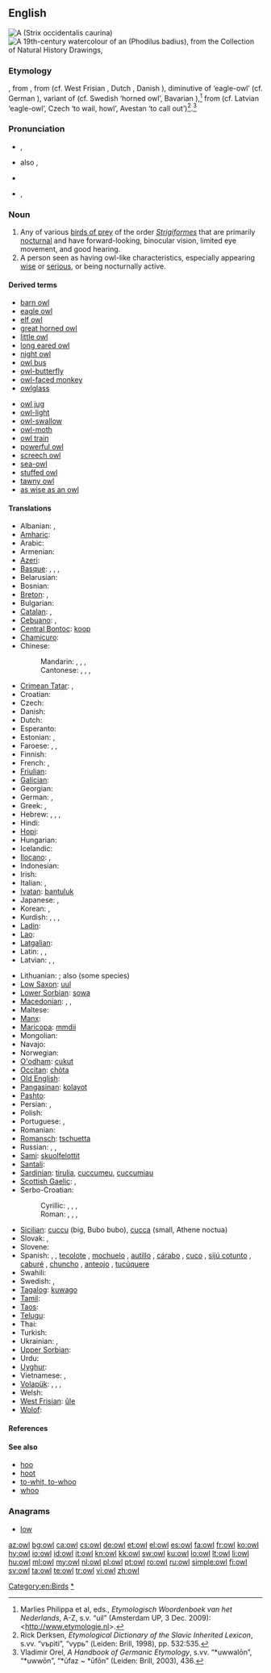 {{also|OWL}}
==English==
{{wikipedia}}
[[File:Northern Spotted Owl.USFWS-thumb.jpg|thumb|upright|A {{w|Northern Spotted Owl|northern spotted owl}} (''Strix occidentalis caurina'')]]
[[File:Boorong Antoo; Owl (William Farquhar Collection, 1819–1823).jpg|thumb|upright|A 19th-century [[watercolour]] of an {{w|Oriental Bay Owl|oriental bay owl}} (''Phodilus badius''), from the {{w|William Farquhar}} Collection of Natural History Drawings, {{w|National Museum of Singapore}}]]

===Etymology===
{{etyl|enm}} {{term|owle|lang=enm}}, from {{etyl|ang}} {{term|ule|ūle|lang=ang}}, from {{proto|Germanic|uwwalōn}} (cf. West Frisian {{term|ûle|lang=fy}}, Dutch {{term|uil|lang=nl}}, Danish {{term|ugle|lang=da}}), diminutive of {{proto|Germanic|title=|uwwōn}} ‘eagle-owl’ (cf. German {{term|Uhu|lang=de}}), variant of {{proto|Germanic|title=|ūfaz||ūfōn}} (cf. Swedish {{term|uv|lang=sv}} ‘horned owl’, Bavarian {{term|Auf|lang=bav}}),<ref>Marlies Philippa et al, eds., ''Etymologisch Woordenboek van het Nederlands'', A-Z, s.v. “uil” (Amsterdam UP, 3 Dec. 2009): <http://www.etymologie.nl>.</ref> from {{proto|Indo-European|up-}} (cf. Latvian {{term|ũpis|lang=lv}} ‘eagle-owl’, Czech {{term|upeti|úpěti|lang=cs}} ‘to wail, howl’, Avestan {{term||ufyeimi}} ‘to call out’)<ref>Rick Derksen, ''Etymological Dictionary of the Slavic Inherited Lexicon'', s.vv. “vъpìti”, “vypь” (Leiden: Brill, 1998), pp. 532:535.</ref>.<ref>Vladimir Orel, ''A Handbook of Germanic Etymology'', s.vv. “*uwwalōn”, “*uwwōn”, “*ūfaz ~ *ūfōn” (Leiden: Brill, 2003), 436.</ref>

===Pronunciation===
* {{IPA|/aʊl/}}, {{SAMPA|/aUl/}}
* {{a|US}} also {{IPA|/ˈaʊəl/}}, {{SAMPA|/"aU@l/}}
* {{audio|en-us-owl.ogg|Audio (US)}}
* {{rhymes|aʊl}}, {{rhymes|aʊəl}}

===Noun===
{{en-noun}}

# Any of various [[bird of prey|birds of prey]] of the order ''[[Strigiformes]]'' that are primarily [[nocturnal]] and have forward-looking, binocular vision, limited eye movement, and good hearing.
# A person seen as having owl-like characteristics, especially appearing [[wise]] or [[serious]], or being nocturnally active.

====Derived terms====
{{rel-top|terms derived from "owl"}}
* [[barn owl]]
* [[eagle owl]]
* [[elf owl]]
* [[great horned owl]]
* [[little owl]]
* [[long eared owl]]
* [[night owl]]
* [[owl bus]]
* [[owl-butterfly]]
* [[owl-faced monkey]]
* [[owlglass]]
{{rel-mid}}
* [[owl jug]]
* [[owl-light]]
* [[owl-swallow]]
* [[owl-moth]]
* [[owl train]]
* [[powerful owl]]
* [[screech owl]]
* [[sea-owl]]
* [[stuffed owl]]
* [[tawny owl]]
* [[as wise as an owl]]
{{rel-bottom}}

====Translations====
{{trans-top|a bird}}
* Albanian: {{t-|sq|kukuvajkë|f|xs=Albanian}}, {{t+|sq|buf|m|xs=Albanian}}
* [[Amharic]]: {{tø|am|ጉጉት|tr=gugut|sc=Ethi}}
* Arabic: {{t|ar|بومة|f|tr=buuma|sc=Arab}}
* Armenian: {{t-|hy|բու|tr=bu}}
* [[Azeri]]: {{t|az|bayquş}}
* [[Basque]]: {{t-|eu|mozo|xs=Basque}}, {{t-|eu|hontz|xs=Basque}}, {{t-|eu|gauhontz|xs=Basque}}, {{t-|eu|hontza|xs=Basque}}
* Belarusian: {{t-|be|сава|f|tr=savá|xs=Belarusian}}
* Bosnian: {{t-|bs|sova|f}}
* [[Breton]]: {{t-|br|toud|xs=Breton}}, {{t+|br|kaouenn|xs=Breton}}
* Bulgarian: {{t|bg|кукумявка|f|tr=kukumjavka}}
* [[Catalan]]: {{t|ca|òliba|f}}, {{t|ca|mussol|m}} <!--(little owl), tawny owl {{t|ca|gamarús|m}}, eagle owl {{t|ca|gran duc|m}}-->
* [[Cebuano]]: {{tø|ceb|ngiwngiw}}, {{tø|ceb|mingok}}
* [[Central Bontoc]]: [[koop]]
* [[Chamicuro]]: {{tø|ccc|ma'sheti}}
* Chinese:
*: Mandarin: {{t|zh|貓頭鷹|sc=Hani}}, {{t|zh|猫头鹰|tr=māotóuyīng|sc=Hani}}, {{t|zh|鴞|sc=Hani}}, {{t|zh|鸮|tr=xiāo|sc=Hani}}
*: Cantonese: {{tø|yue|貓頭鷹|sc=Hant}}, {{tø|yue|猫头鹰|tr=maau1 tau4 jing1|sc=Hant}}, {{tø|yue|鴞|sc=Hant}}, {{tø|yue|鸮|tr=hiu1|sc=Hant}}
* [[Crimean Tatar]]: {{t+|crh|kökökmiyav}}, {{t+|crh|muratquş}}
* Croatian: {{t+|hr|sova|f}}
* Czech: {{t+|cs|sova|f}}
* Danish: {{t+|da|ugle}}
* Dutch: {{t+|nl|uil|m}}
* Esperanto: {{t|eo|strigo|xs=Esperanto}}
* Estonian: {{t-|et|öökull}}, {{t|et|kakk}}
* Faroese: {{t-|fo|ugla|xs=Faroese}}, {{qualifier|rare}} {{t|fo|ugli|m}}, {{qualifier|rare}} {{t|fo|úla|f}}
* Finnish: {{t+|fi|pöllö}}
* French: {{t+|fr|hibou|m}}, {{t+|fr|chouette|f}}
* [[Friulian]]: {{tø|fur|çus|xs=Friulian}}
* [[Galician]]: {{t|gl|moucho|m|xs=Galician}}
* Georgian: {{t|ka|ბუ|tr=bu|sc=Geor|xs=Georgian}}
* German: {{t+|de|Eule|f}}, {{t+|de|Uhu|m}}
* Greek: {{t|el|γλαύκα|f|tr=gláfka}}, {{t+|el|κουκουβάγια|f|tr=kukuváya}}
* Hebrew: {{t|he|ינשוף|tr=yanshuf}}, {{t+|he|תנשמת|tr=tinshemeth}}, {{t|he|לילית|tr=liylith}}, {{t|he|אוח|tr=oakh}}
* Hindi: {{t-|hi|उल्लू|m|tr=ullū|xs=Hindi}}
* [[Hopi]]: {{tø|hop|hotsko}}
* Hungarian: {{t+|hu|bagoly}}
* Icelandic: {{t+|is|ugla}}
* [[Ilocano]]: {{tø|ilo|kullaaw}}, {{tø|ilo|puek}}
* Indonesian: {{t+|id|burung hantu|xs=Indonesian}}
* Irish: {{t+|ga|ulchabhán|m|xs=Irish}}
* Italian: {{t-|it|gufo|m}} {{qualifier|big}}, {{t+|it|civetta|f}} {{qualifier|small}}
* [[Ivatan]]: [[bantuluk]]
* Japanese: {{t|ja|フクロウ|tr=fukurō|sc=Jpan}}, {{t|ja|梟|tr=ふくろう, fukurō|sc=Jpan}}
* Korean: {{t|ko|올빼미|tr=olppaemi|sc=Kore}}, {{t|ko|부엉이|tr=bueong-i|sc=Kore}}
* Kurdish: {{t+|ku|kund}}, {{t+|ku|bu}}, {{t|ku|pû}}, {{t+|ku|pepûk}}
* [[Ladin]]: {{tø|lld|ciuita|xs=Ladin}}
* [[Lao]]: {{t-|lo|ເຄົ້າ|tr=khao|sc=Laoo|xs=Lao}}
* [[Latgalian]]: {{tø|ltg|palāda}}
* Latin: {{t-|la|ulula|f}}, {{t|la|noctua|f}}, {{t+|la|strix|f}}
* Latvian: {{t-|lv|pūce|xs=Latvian}}, {{t|lv|apogs|tr=some species}}, {{t|lv|ūpis|m|tr=eagle-owl}}
{{trans-mid}}
* Lithuanian: {{t+|lt|pelėda|f|xs=Lithuanian}}; also {{t+|lt|apuokas|m|xs=Lithuanian}} (some species)
* [[Low Saxon]]: [[uul]] {{f}}
* [[Lower Sorbian]]: [[sowa]]
* [[Macedonian]]: {{t|mk|був|tr=buv}}, {{t|mk|ут|m|tr=ut}}, {{t-|mk|утка|f|tr=útka}}
* Maltese: {{t-|mt|kokka|xs=Maltese}}
* [[Manx]]: {{t|gv|hullad|f}}
* [[Maricopa]]: [[mmdii]]
* Mongolian: {{t|mn|ууль|tr=uul’|sc=Cyrl}}
* Navajo: {{tø|nv|néʼéshjaaʼ}}
* Norwegian: {{t|no|ugle}}
* [[O'odham]]: [[cukut]]
* [[Occitan]]: [[chòta]]
* [[Old English]]: {{t-|ang|ule|alt=ūle|xs=Old English}}
* [[Pangasinan]]: [[kolayot]]
* [[Pashto]]: {{t|ps|کونګ|tr=kong|sc=ps-Arab}}
* Persian: {{t+|fa|جغد|tr=juqd|xs=Persian}}, {{t+|fa|بوف|tr=buf|xs=Persian}}
* Polish: {{t+|pl|sowa|f}}
* Portuguese: {{t+|pt|coruja|f}}, {{t+|pt|estrige|f}}
* Romanian: {{t+|ro|bufniță}}
* [[Romansch]]: [[tschuetta]]
* Russian: {{t+|ru|сова|f|tr=sová}}, {{t|ru|филин|m|tr=fílin|sc=Cyrl}}, {{t+|ru|сыч|m|tr=syč}}
* [[Sami]]: [[skuolfelottit]]
* [[Santali]]: {{tø|sat|ᱫᱩᱱᱫᱩ|tr=dundu|sc=Olck}}
* [[Sardinian]]: [[tirulia]], [[cuccumeu]], [[cuccumiau]]
* [[Scottish Gaelic]]: {{t-|gd|cailleach-oidhche|f|xs=Scottish Gaelic}}, {{t-|gd|comhachag|f|xs=Scottish Gaelic}}
* Serbo-Croatian:
*: Cyrillic: {{t|sh|сова|f|sc=Cyrl}}, {{t|sh|јеја|f}}, {{t|sh|јејина|f}}, {{t|sh|буљина|f}}
*: Roman: {{t|sh|sova|f}}, {{t|sh|jeja|f}}, {{t|sh|jejina|f}}, {{t|sh|buljina|f}}
* [[Sicilian]]: [[cuccu]] {{m}} (big, Bubo bubo), [[cucca]] {{f}} (small, Athene noctua)
* Slovak: {{t-|sk|sova|f}}, {{t-|sk|výr|m}}
* Slovene: {{t+|sl|sova|f}}
* Spanish: {{t-|es|búho|m}}, {{t+|es|lechuza|f}}, [[tecolote]] {{m}} {{qualifier|Mexico|Guatemala|Honduras}}, [[mochuelo]] {{m}} {{qualifier|Spain}}, [[autillo]] {{m}} {{qualifier|Spain}}, [[cárabo]] {{m}} {{qualifier|Spain}}, [[cuco]] {{m}} {{qualifier|Cuba}}, [[sijú cotunto]] {{m}} {{qualifier|Cuba}}, [[caburé]] {{m}} {{qualifier|Argentina}}, [[chuncho]] {{m}} {{qualifier|Argentina|Chile}}, [[anteojo]] {{m}} {{qualifier|Peru}}, [[tucúquere]] {{m}} {{qualifier|Peru|Bolivia|Argentina|Chile}}
* Swahili: {{t|sw|bundi}}
* Swedish: {{t+|sv|uggla|c}}, {{t+|sv|uv|c}}
* [[Tagalog]]: [[kuwago]]
* [[Tamil]]: {{t+|ta| ஆந்தை|xs=Tamil}}
* [[Taos]]: {{tø|twf|kǫ̏wéna|sc=Latinx|xs=Taos}}
* [[Telugu]]: {{t|te|గుడ్లగూబ|tr=guDlagooba}}
* Thai: {{t|th|นกฮูก|tr=nók hôok|sc=Thai}}
* Turkish: {{t+|tr|baykuş}}
* Ukrainian: {{t-|uk|сова|f|tr=sova|xs=Ukrainian}}, {{t|uk|сич|m|tr=syč|sc=Cyrl}}
* [[Upper Sorbian]]: {{tø|hsb|sowa|f|xs=Upper Sorbian}}
* Urdu: {{t|ur|اللو|m|tr=ullū|sc=ur-Arab}}
* [[Uyghur]]: {{t|ug|مۈشۈك ياپىلاق|sc=ug-Arab}}
* Vietnamese: {{t|vi|con cú}}, {{t|vi|cú}}
* [[Volapük]]: {{qualifier|male or female}} {{t|vo|lül}}, {{qualifier|male}} {{t|vo|hilül}}, {{qualifier|female}} {{t|vo|jilül}}, {{qualifier|offspring, young}} {{t|vo|lülül}}
* Welsh: {{t-|cy|tylluan|f|xs=Welsh}}
* [[West Frisian]]: [[ûle]]
* [[Wolof]]: {{t|wo|looy|alt=looy mi}}
{{trans-bottom}}

====References====
<references/>

====See also====
* [[hoo]]
* [[hoot]]
* [[to-whit, to-whoo]]
* [[whoo]]

===Anagrams===
* [[low]]

<!--Categories-->

<!--Interwikies-->

[[Category:en:Birds]]
[[Category:en:Owls|*]]

[[az:owl]]
[[bg:owl]]
[[ca:owl]]
[[cs:owl]]
[[de:owl]]
[[et:owl]]
[[el:owl]]
[[es:owl]]
[[fa:owl]]
[[fr:owl]]
[[ko:owl]]
[[hy:owl]]
[[io:owl]]
[[id:owl]]
[[it:owl]]
[[kn:owl]]
[[kk:owl]]
[[sw:owl]]
[[ku:owl]]
[[lo:owl]]
[[lt:owl]]
[[li:owl]]
[[hu:owl]]
[[ml:owl]]
[[my:owl]]
[[nl:owl]]
[[pl:owl]]
[[pt:owl]]
[[ro:owl]]
[[ru:owl]]
[[simple:owl]]
[[fi:owl]]
[[sv:owl]]
[[ta:owl]]
[[te:owl]]
[[tr:owl]]
[[vi:owl]]
[[zh:owl]]